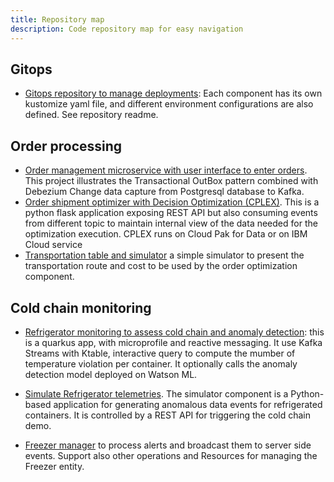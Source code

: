 ```yaml
---
title: Repository map
description: Code repository map for easy navigation
---
```


## Gitops

* [Gitops repository to manage deployments](https://github.com/ibm-cloud-architecture/vaccine-gitops): Each component has its own kustomize yaml file, and different environment configurations are also defined. See repository readme.

## Order processing

* [Order management microservice with user interface to enter orders](https://github.com/ibm-cloud-architecture/vaccine-order-mgr). This project illustrates the Transactional OutBox pattern combined with Debezium Change data capture from Postgresql database to Kafka.
* [Order shipment optimizer with Decision Optimization (CPLEX)](https://github.com/ibm-cloud-architecture/vaccine-order-optimizer). This is a python flask application exposing REST API but also consuming events from different topic to maintain internal view of the data needed for the optimization execution. CPLEX runs on Cloud Pak for Data or on IBM Cloud service
* [Transportation table and simulator](https://github.com/ibm-cloud-architecture/vaccine-transport-simulator) a simple simulator to present the transportation route and cost to be used by the order optimization component.

## Cold chain monitoring

* [Refrigerator monitoring to assess cold chain and anomaly detection](https://github.com/ibm-cloud-architecture/vaccine-monitoring-agent): this is a quarkus app, with microprofile and reactive messaging. It use Kafka Streams with Ktable, interactive query to compute the mumber of temperature violation per container. It optionally calls the anomaly detection model deployed on Watson ML.
 
* [Simulate Refrigerator telemetries](https://github.com/ibm-cloud-architecture/vaccine-reefer-simulator). The simulator component is a Python-based application for generating anomalous data events for refrigerated containers. It is controlled by a REST API for triggering the cold chain demo.

* [Freezer manager](https://github.com/ibm-cloud-architecture/vaccine-freezer-mgr) to process alerts and broadcast them to server side events. Support also other operations and Resources for managing the Freezer entity.